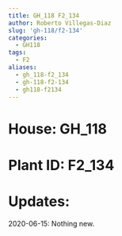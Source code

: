 ```yaml
---
title: GH_118 F2_134
author: Roberto Villegas-Diaz
slug: 'gh-118/f2-134'
categories:
  - GH118
tags:
  - F2
aliases:
  - gh_118-f2_134
  - gh-118-f2-134
  - gh118-f2134
---
```


# **House**: GH_118
# **Plant ID**: F2_134
# **Updates**: 
2020-06-15: Nothing new.
